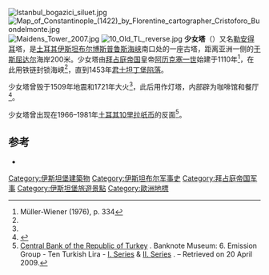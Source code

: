{{Infobox lighthouse
| name = 少女塔<br>''Kız Kulesi''
| image_name =
| image_width = 240px
| location = [[土耳其|土耳其]][[伊斯坦布尔|伊斯坦布尔]][[博斯普鲁斯海峡|博斯普鲁斯海峡]]南口
| coordinates = {{coord|41|01|16.2|N|29|00|15.3|E|display=inline,title}}
| yearbuilt = 1110年
| height = {{convert|9|m|ft}} 
| focalheight = {{convert|11|m|ft}} 
| characteristic = Fl WR 3s.
| NGA = 17372
| managingagent = Hamoğlu Holding Co.
}}
[[File:Istanbul_bogazici_siluet.jpg|thumb]]
[[Image:Map_of_Constantinople_(1422)_by_Florentine_cartographer_Cristoforo_Buondelmonte.jpg|thumb]]
[[File:Maidens_Tower_2007.jpg|thumb]]
[[File:10_Old_TL_reverse.jpg|thumb]]
'''少女塔'''（{{lang-tr|Kız Kulesi}}）又名[[勒安得耳|勒安得耳]]塔，是[[土耳其|土耳其]][[伊斯坦布尔|伊斯坦布尔]][[博斯普鲁斯海峡|博斯普鲁斯海峡]]南口处的一座古塔，距离亚洲一侧的[[于斯屈达尔|于斯屈达尔]]海岸200米。少女塔由[[拜占庭帝国|拜占庭帝国]]皇帝[[阿历克塞一世|阿历克塞一世]]始建于1110年<ref name=mw334>Müller-Wiener (1976), p. 334</ref>，在此用铁链封锁海峡<ref name=mw334/>，直到1453年[[君士坦丁堡的陷落|君士坦丁堡陷落]]。

少女塔曾毁于1509年地震和1721年大火<ref name=mw334/>，此后用作灯塔，内部辟为咖啡馆和餐厅<ref>{{cite web|url=http://www.kizkulesi.com.tr/AboutUs/PhotoGallery.aspx|title=Maiden's Tower official website: Photo gallery|accessdate=2017-02-08|archive-date=2017-10-26|archive-url=https://web.archive.org/web/20171026050646/http://www.kizkulesi.com.tr/AboutUs/PhotoGallery.aspx|dead-url=no}}</ref>。

少女塔曾出现在1966–1981年[[土耳其里拉#第一代土耳其里拉|土耳其10里拉纸币]]的反面<ref>[http://www.tcmb.gov.tr/yeni/eng/ Central Bank of the Republic of Turkey]  {{webarchive|url=https://www.webcitation.org/5hFIaQq0J?url=http://www.tcmb.gov.tr/yeni/eng/ |date=2009-06-03 }}. Banknote Museum: 6. Emission Group - Ten Turkish Lira - [http://www.tcmb.gov.tr/yeni/banknote/E6/204.htm I. Series]  {{webarchive|url=https://web.archive.org/web/20090417230317/http://tcmb.gov.tr/yeni/banknote/E6/204.htm |date=2009-04-17 }} & [http://www.tcmb.gov.tr/yeni/banknote/E6/206.htm II. Series]  {{webarchive|url=https://web.archive.org/web/20090416010657/http://tcmb.gov.tr/yeni/banknote/E6/206.htm |date=2009-04-16 }}. – Retrieved on 20 April 2009.</ref>。

==参考==
{{Reflist}}
*{{cite book | author=Wolfgang Müller-Wiener | title=Bildlexikon zur Topographie Istanbuls: Byzantion, Konstantinupolis, Istanbul bis zum Beginn d. 17 Jh | publisher=Wasmuth | location=Tübingen | year=1977 | isbn = 9783803010223 | language=de}}

[[Category:伊斯坦堡建築物|Category:伊斯坦堡建築物]]
[[Category:伊斯坦布尔军事史|Category:伊斯坦布尔军事史]]
[[Category:拜占庭帝国军事|Category:拜占庭帝国军事]]
[[Category:伊斯坦堡旅遊景點|Category:伊斯坦堡旅遊景點]]
[[Category:歐洲地標|Category:歐洲地標]]